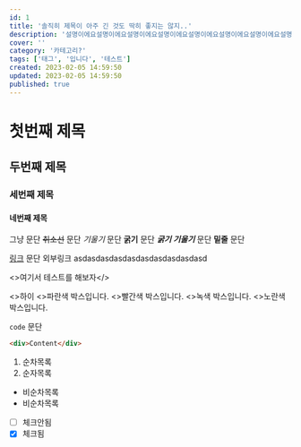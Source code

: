 ```yaml
---
id: 1
title: '솔직히 제목이 아주 긴 것도 딱히 좋지는 않지..'
description: '설명이에요설명이에요설명이에요설명이에요설명이에요설명이에요설명이에요설명이에요설명이에요설명이에요설명이에요설명이에요설명이에요설명이에요설명이에요설명이에요설명이에요설명이에요설명이에요설명이에요설명이에요설명이에요설명이에요설명이에요설명이에요설명이에요설명이에요설명이에요설명이에요설명이에요설명이에요설명이에요설명이에요설명이에요설명이에요설명이에요설명이에요설명이에요설명이에요설명이에요'
cover: ''
category: '카테고리?'
tags: ['태그', '입니다', '테스트']
created: 2023-02-05 14:59:50
updated: 2023-02-05 14:59:50
published: true
---
```



# 첫번째 제목
## 두번째 제목
### 세번째 제목
#### 네번째 제목

그냥 문단 ~~취소선~~ 문단 *기울기* 문단 **굵기** 문단 ***굵기 기울기*** 문단 __밑줄__ 문단

[링크](#) 문단 <A link='#' external>외부링크</A> asdasdasdasdasdasdasdasdasdasd

<Text><>여기서 테스트를 해보자</></Text>

<Quote who='test' cite='#'>
  <>하이</>
</Quote>

<ColorBox color='blue'>
  <Text><>파란색 박스입니다.</></Text>
</ColorBox>

<ColorBox color='red'>
  <Text><>빨간색 박스입니다.</></Text>
</ColorBox>

<ColorBox color='green'>
  <Text><>녹색 박스입니다.</></Text>
</ColorBox>

<ColorBox color='yellow'>
  <Text><>노란색 박스입니다.</></Text>
</ColorBox>

`code` 문단

```html file-[content].html
<div>Content</div>
```

1. 순차목록
1. 순자목록

- 비순차목록
- 비순차목록


- [ ] 체크안됨
- [x] 체크됨
